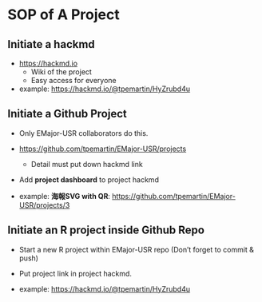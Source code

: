 # SOP of A Project

## Initiate a hackmd

  * <https://hackmd.io>  
    * Wiki of the project
    * Easy access for everyone
    
  * example: <https://hackmd.io/@tpemartin/HyZrubd4u>
  
## Initiate a Github **Project**

  * Only EMajor-USR collaborators do this.
  * <https://github.com/tpemartin/EMajor-USR/projects>  
    * Detail must put down hackmd link
    
  * Add **project dashboard** to project hackmd
  
  * example: **海報SVG with QR**: <https://github.com/tpemartin/EMajor-USR/projects/3>
  
## Initiate an R project inside Github Repo

  * Start a new R project within EMajor-USR repo (Don't forget to commit & push)
  * Put project link in project hackmd.

  * example: <https://hackmd.io/@tpemartin/HyZrubd4u>
  
## 